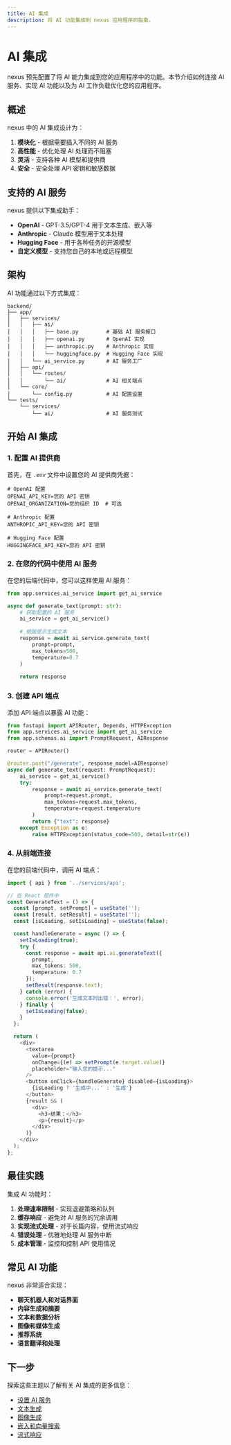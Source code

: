 ```yaml
---
title: AI 集成
description: 将 AI 功能集成到 nexus 应用程序的指南。
---
```


# AI 集成

nexus 预先配置了将 AI 能力集成到您的应用程序中的功能。本节介绍如何连接 AI 服务、实现 AI 功能以及为 AI 工作负载优化您的应用程序。

## 概述

nexus 中的 AI 集成设计为：

1. **模块化** - 根据需要插入不同的 AI 服务
2. **高性能** - 优化处理 AI 处理而不阻塞
3. **灵活** - 支持各种 AI 模型和提供商
4. **安全** - 安全处理 API 密钥和敏感数据

## 支持的 AI 服务

nexus 提供以下集成助手：

- **OpenAI** - GPT-3.5/GPT-4 用于文本生成、嵌入等
- **Anthropic** - Claude 模型用于文本处理
- **Hugging Face** - 用于各种任务的开源模型
- **自定义模型** - 支持您自己的本地或远程模型

## 架构

AI 功能通过以下方式集成：

```
backend/
├── app/
│   ├── services/
│   │   ├── ai/
│   │   │   ├── base.py         # 基础 AI 服务接口
│   │   │   ├── openai.py       # OpenAI 实现
│   │   │   ├── anthropic.py    # Anthropic 实现
│   │   │   └── huggingface.py  # Hugging Face 实现
│   │   └── ai_service.py       # AI 服务工厂
│   ├── api/
│   │   └── routes/
│   │       └── ai/             # AI 相关端点
│   └── core/
│       └── config.py           # AI 配置设置
└── tests/
    └── services/
        └── ai/                 # AI 服务测试
```

## 开始 AI 集成

### 1. 配置 AI 提供商

首先，在 `.env` 文件中设置您的 AI 提供商凭据：

```
# OpenAI 配置
OPENAI_API_KEY=您的 API 密钥
OPENAI_ORGANIZATION=您的组织 ID  # 可选

# Anthropic 配置
ANTHROPIC_API_KEY=您的 API 密钥

# Hugging Face 配置
HUGGINGFACE_API_KEY=您的 API 密钥
```

### 2. 在您的代码中使用 AI 服务

在您的后端代码中，您可以这样使用 AI 服务：

```python
from app.services.ai_service import get_ai_service

async def generate_text(prompt: str):
    # 获取配置的 AI 服务
    ai_service = get_ai_service()
    
    # 根据提示生成文本
    response = await ai_service.generate_text(
        prompt=prompt,
        max_tokens=500,
        temperature=0.7
    )
    
    return response
```

### 3. 创建 API 端点

添加 API 端点以暴露 AI 功能：

```python
from fastapi import APIRouter, Depends, HTTPException
from app.services.ai_service import get_ai_service
from app.schemas.ai import PromptRequest, AIResponse

router = APIRouter()

@router.post("/generate", response_model=AIResponse)
async def generate_text(request: PromptRequest):
    ai_service = get_ai_service()
    try:
        response = await ai_service.generate_text(
            prompt=request.prompt,
            max_tokens=request.max_tokens,
            temperature=request.temperature
        )
        return {"text": response}
    except Exception as e:
        raise HTTPException(status_code=500, detail=str(e))
```

### 4. 从前端连接

在您的前端代码中，调用 AI 端点：

```typescript
import { api } from '../services/api';

// 在 React 组件中
const GenerateText = () => {
  const [prompt, setPrompt] = useState('');
  const [result, setResult] = useState('');
  const [isLoading, setIsLoading] = useState(false);

  const handleGenerate = async () => {
    setIsLoading(true);
    try {
      const response = await api.ai.generateText({
        prompt,
        max_tokens: 500,
        temperature: 0.7
      });
      setResult(response.text);
    } catch (error) {
      console.error('生成文本时出错：', error);
    } finally {
      setIsLoading(false);
    }
  };

  return (
    <div>
      <textarea 
        value={prompt} 
        onChange={(e) => setPrompt(e.target.value)} 
        placeholder="输入您的提示..."
      />
      <button onClick={handleGenerate} disabled={isLoading}>
        {isLoading ? '生成中...' : '生成'}
      </button>
      {result && (
        <div>
          <h3>结果：</h3>
          <p>{result}</p>
        </div>
      )}
    </div>
  );
};
```

## 最佳实践

集成 AI 功能时：

1. **处理速率限制** - 实现退避策略和队列
2. **缓存响应** - 避免对 AI 服务的冗余调用
3. **实现流式处理** - 对于长篇内容，使用流式响应
4. **错误处理** - 优雅地处理 AI 服务中断
5. **成本管理** - 监控和控制 API 使用情况

## 常见 AI 功能

nexus 非常适合实现：

- **聊天机器人和对话界面**
- **内容生成和摘要**
- **文本和数据分析**
- **图像和媒体生成**
- **推荐系统**
- **语言翻译和处理**

## 下一步

探索这些主题以了解有关 AI 集成的更多信息：

- [设置 AI 服务](/zh/docs/ai-integration/setup)
- [文本生成](/zh/docs/ai-integration/text-generation)
- [图像生成](/zh/docs/ai-integration/image-generation)
- [嵌入和向量搜索](/zh/docs/ai-integration/embeddings)
- [流式响应](/zh/docs/ai-integration/streaming)
